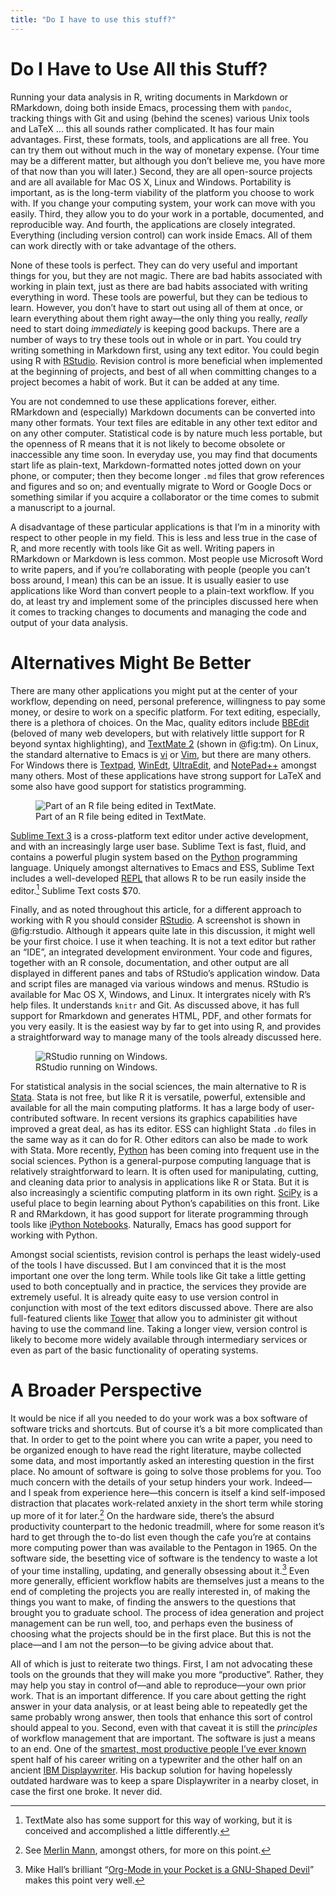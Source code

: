 ```yaml
---
title: "Do I have to use this stuff?"
---
```


# Do I Have to Use All this Stuff?

Running your data analysis in R, writing documents in Markdown or RMarkdown, doing both inside Emacs, processing them with `pandoc`, tracking things with Git and using (behind the scenes) various Unix tools and LaTeX ... this all sounds rather complicated. It has four main advantages. First, these formats, tools, and applications are all free. You can try them out without much in the way of monetary expense. (Your time may be a different matter, but although you don't believe me, you have more of that now than you will later.) Second, they are all open-source projects and are all available for Mac OS X, Linux and Windows. Portability is important, as is the long-term viability of the platform you choose to work with. If you change your computing system, your work can move with you easily. Third, they allow you to do your work in a portable, documented, and reproducible way. And fourth, the applications are closely integrated. Everything (including version control) can work inside Emacs. All of them can work directly with or take advantage of the others.

None of these tools is perfect. They can do very useful and important things for you, but they are not magic. There are bad habits associated with working in plain text, just as there are bad habits associated with writing everything in word. These tools are powerful, but they can be tedious to learn. However, you don't have to start out using all of them at once, or learn everything about them right away---the only thing you really, *really* need to start doing *immediately* is keeping good backups. There are a number of ways to try these tools out in whole or in part. You could try writing something in Markdown first, using any text editor. You could begin using R with [RStudio](http://rstudio.com). Revision control is more beneficial when implemented at the beginning of projects, and best of all when committing changes to a project becomes a habit of work. But it can be added at any time.

You are not condemned to use these applications forever, either. RMarkdown and (especially) Markdown documents can be converted into many other formats. Your text files are editable in any other text editor and on any other computer. Statistical code is by nature much less portable, but the openness of R means that it is not likely to become obsolete or inaccessible any time soon. In everyday use, you may find that documents start life as plain-text, Markdown-formatted notes jotted down on your phone, or computer; then they become longer `.md` files that grow references and figures and so on; and eventually migrate to Word or Google Docs or something similar if you acquire a collaborator or the time comes to submit a manuscript to a journal. 

A disadvantage of these particular applications is that I'm in a minority with respect to other people in my field. This is less and less true in the case of R, and more recently with tools like Git as well. Writing papers in RMarkdown or Markdown is less common. Most people use Microsoft Word to write papers, and if you're collaborating with people (people you can't boss around, I mean) this can be an issue. It is usually easier to use applications like Word than convert people to a plain-text workflow. If you do, at least try and implement some of the principles discussed here when it comes to tracking changes to documents and managing the code and output of your data analysis.

# Alternatives Might Be Better

There are many other applications you might put at the center of your workflow, depending on need, personal preference, willingness to pay some money, or desire to work on a specific platform. For text editing, especially, there is a plethora of choices. On the Mac, quality editors include [BBEdit](http://www.barebones.com/products/bbedit/index.shtml) (beloved of many web developers, but with relatively little support for R beyond syntax highlighting), and [TextMate 2](http://macromates.com/download) (shown in @fig:tm). On Linux, the standard alternative to Emacs is [vi](http://www.eng.hawaii.edu/Tutor/vi.html) or [Vim](http://www.vim.org/), but there are many others. For Windows there is [Textpad](http://www.textpad.com/), [WinEdt](http://www.winedt.com/), [UltraEdit](http://www.ultraedit.com/), and [NotePad++](http://notepad-plus.sourceforge.net/uk/site.htm) amongst many others. Most of these applications have strong support for LaTeX and some also have good support for statistics programming.

![Part of an R file being edited in TextMate.](figures/TextMate.png){#fig:tm}

[Sublime Text 3](http://www.sublimetext.com/) is a cross-platform text editor under active development, and with an increasingly large user base. Sublime Text is fast, fluid, and contains a powerful plugin system based on the [Python](http://python.org) programming language. Uniquely amongst alternatives to Emacs and ESS, Sublime Text includes a well-developed [REPL](http://en.wikipedia.org/wiki/Read%E2%80%93eval%E2%80%93print_loop) that allows R to be run easily inside the editor.[^9] Sublime Text costs \$70.

Finally, and as noted throughout this article, for a different approach to working with R you should consider [RStudio](http://www.rstudio.com). A screenshot is shown in @fig:rstudio. Although it appears quite late in this discussion, it might well be your first choice. I use it when teaching. It is not a text editor but rather an "IDE", an integrated development environment. Your code and figures, together with an R console, documentation, and other output are all displayed in different panes and tabs of RStudio's application window. Data and script files are managed via various windows and menus. RStudio is available for Mac OS X, Windows, and Linux. It intergrates nicely with R's help files. It understands `knitr` and Git. As discussed above, it has full support for Rmarkdown and generates HTML, PDF, and other formats for you very easily. It is the easiest way by far to get into using R, and provides a straightforward way to manage many of the tools already discussed here.

![RStudio running on Windows.](figures/rstudio.png){#fig:rstudio}

For statistical analysis in the social sciences, the main alternative to R is [Stata](http://www.stata.com/). Stata is not free, but like R it is versatile, powerful, extensible and available for all the main computing platforms. It has a large body of user-contributed software. In recent versions its graphics capabilities have improved a great deal, as has its editor. ESS can highlight Stata `.do` files in the same way as it can do for R. Other editors can also be made to work with Stata. More recently, [Python](http://python.org) has been coming into frequent use in the social sciences. Python is a general-purpose computing language that is relatively straightforward to learn. It is often used for manipulating, cutting, and cleaning data prior to analysis in applications like R or Stata. But it is also increasingly a scientific computing platform in its own right. [SciPy](http://www.scipy.org) is a useful place to begin learning about Python's capabilities on this front. Like R and RMarkdown, it has good support for literate programming through tools like [iPython Notebooks](http://ipython.org/notebook.html). Naturally, Emacs has good support for working with Python.

Amongst social scientists, revision control is perhaps the least widely-used of the tools I have discussed. But I am convinced that it is the most important one over the long term. While tools like Git take a little getting used to both conceptually and in practice, the services they provide are extremely useful. It is already quite easy to use version control in conjunction with most of the text editors discussed above. There are also full-featured clients like [Tower](https://www.git-tower.com) that allow you to administer git without having to use the command line. Taking a longer view, version control is likely to become more widely available through intermediary services or even as part of the basic functionality of operating systems.

# A Broader Perspective

It would be nice if all you needed to do your work was a box software of software tricks and shortcuts. But of course it's a bit more complicated than that. In order to get to the point where you can write a paper, you need to be organized enough to have read the right literature, maybe collected some data, and most importantly asked an interesting question in the first place. No amount of software is going to solve those problems for you. Too much concern with the details of your setup hinders your work. Indeed---and I speak from experience here---this concern is itself a kind self-imposed distraction that placates work-related anxiety in the short term while storing up more of it for later.[^10] On the hardware side, there's the absurd productivity counterpart to the hedonic treadmill, where for some reason it's hard to get through the to-do list even though the cafe you're at contains more computing power than was available to the Pentagon in 1965. On the software side, the besetting vice of software is the tendency to waste a lot of your time installing, updating, and generally obsessing about it.[^11] Even more generally, efficient workflow habits are themselves just a means to the end of completing the projects you are really interested in, of making the things you want to make, of finding the answers to the questions that brought you to graduate school. The process of idea generation and project management can be run well, too, and perhaps even the business of choosing what the projects should be in the first place. But this is not the place---and I am not the person---to be giving advice about that.

All of which is just to reiterate two things. First, I am not advocating these tools on the grounds that they will make you more "productive". Rather, they may help you stay in control of---and able to reproduce---your own prior work. That is an important difference. If you care about getting the right answer in your data analysis, or at least being able to repeatedly get the same probably wrong answer, then tools that enhance this sort of control should appeal to you. Second, even with that caveat it is still the *principles* of workflow management that are important. The software is just a means to an end. One of the [smartest, most productive people I've ever known](http://en.wikipedia.org/wiki/David_Kellogg_Lewis) spent half of his career writing on a typewriter and the other half on an ancient [IBM Displaywriter](http://www-03.ibm.com/ibm/history/exhibits/pc/pc_8.html). His backup solution for having hopelessly outdated hardware was to keep a spare Displaywriter in a nearby closet, in case the first one broke. It never did.


[^9]: TextMate also has some support for this way of working, but it is
    conceived and accomplished a little differently.

[^10]: See [Merlin Mann](http://inboxzero.com/), amongst others, for
    more on this point.

[^11]: Mike Hall's brilliant "[Org-Mode in your Pocket is a GNU-Shaped
    Devil](http://mph.puddingbowl.org/2010/02/org-mode-in-your-pocket-is-a-gnu-shaped-devil/)"
    makes this point very well.
